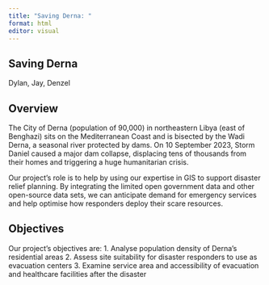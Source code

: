 ```yaml
---
title: "Saving Derna: "
format: html
editor: visual
---
```


## Saving Derna



Dylan, Jay, Denzel

## Overview

The City of Derna (population of 90,000) in northeastern Libya (east of Benghazi) sits on the Mediterranean Coast and is bisected by the Wadi Derna, a seasonal river protected by dams. On 10 September 2023, Storm Daniel caused a major dam collapse, displacing tens of thousands from their homes and triggering a huge humanitarian crisis.  

Our project's role is to help by using our expertise in GIS to support disaster relief planning. By integrating the limited open government data and other open-source data sets, we can anticipate demand for emergency services and help optimise how responders deploy their scare resources.

## Objectives

Our project's objectives are:
1. Analyse population density of Derna’s residential areas
2. Assess site suitability for disaster responders to use as evacuation centers
3. Examine service area and accessibility of evacuation and healthcare facilities after the disaster


